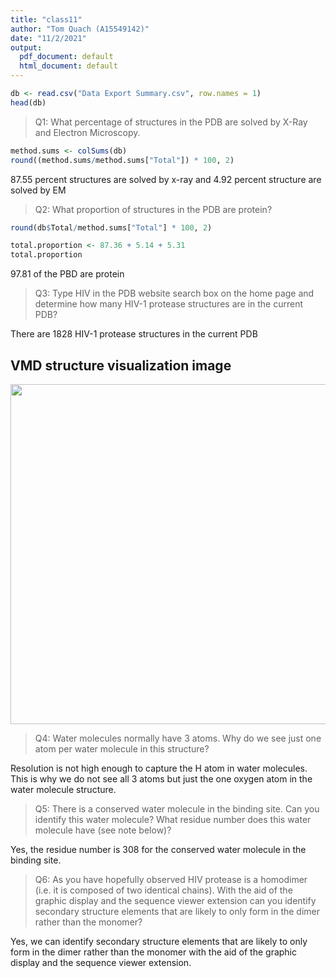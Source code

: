 ---
title: "class11"
author: "Tom Quach (A15549142)"
date: "11/2/2021"
output:
  pdf_document: default
  html_document: default
---

```{r}
db <- read.csv("Data Export Summary.csv", row.names = 1)
head(db)
```

> Q1: What percentage of structures in the PDB are solved by X-Ray and Electron Microscopy.

```{r}
method.sums <- colSums(db)
round((method.sums/method.sums["Total"]) * 100, 2)
```

87.55 percent structures are solved by x-ray and 4.92 percent structure are solved by EM

> Q2: What proportion of structures in the PDB are protein?

```{r}
round(db$Total/method.sums["Total"] * 100, 2)

```

```{r}
total.proportion <- 87.36 + 5.14 + 5.31
total.proportion
```

97.81 of the PBD are protein

> Q3: Type HIV in the PDB website search box on the home page and determine how many HIV-1 protease structures are in the current PDB?

There are 1828 HIV-1 protease structures in the current PDB

## VMD structure visualization image

![](vmdscenePNG.png){width="544"}

> Q4: Water molecules normally have 3 atoms. Why do we see just one atom per water molecule in this structure?

Resolution is not high enough to capture the H atom in water molecules. This is why we do not see all 3 atoms but just the one oxygen atom in the water molecule structure.

> Q5: There is a conserved water molecule in the binding site. Can you identify this water molecule? What residue number does this water molecule have (see note below)?

Yes, the residue number is 308 for the conserved water molecule in the binding site.

> Q6: As you have hopefully observed HIV protease is a homodimer (i.e. it is composed of two identical chains). With the aid of the graphic display and the sequence viewer extension can you identify secondary structure elements that are likely to only form in the dimer rather than the monomer?

Yes, we can identify secondary structure elements that are likely to only form in the dimer rather than the monomer with the aid of the graphic display and the sequence viewer extension.



